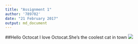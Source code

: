 ```yaml
---
title: "Assignment 1"
author: '789702'
date: "21 February 2017"
output: md_document
---
```

##Hello Octocat
I love Octocat.She's the coolest cat in town
![](https://dl.dropboxusercontent.com/u/11805474/painblogr/biostats/assignments/octocat.png)
